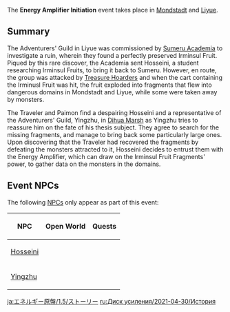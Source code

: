 {{Event Tabs
|rootpage = Energy Amplifier/2021-04-30
|subpage1 = Places of Interest
|subpage2 = Twisted Realm
}}
{{Description|[[Yingzhu]] of the [[Adventurers' Guild]] has been having dealings with a scholar from the [[Sumeru Academia]], but things seem to be going downhill, fast...}}

The '''Energy Amplifier Initiation''' event takes place in [[Mondstadt]] and [[Liyue]].

==Summary==
{{Main|Mr. Melancholy}}

The Adventurers' Guild in Liyue was commissioned by [[Sumeru Academia]] to investigate a ruin, wherein they found a perfectly preserved Irminsul Fruit. Piqued by this rare discover, the Academia sent Hosseini, a student researching Irminsul Fruits, to bring it back to Sumeru. However, en route, the group was attacked by [[Treasure Hoarders]] and when the cart containing the Irminusl Fruit was hit, the fruit exploded into fragments that flew into dangerous domains in Mondstadt and Liyue, while some were taken away by monsters.

The Traveler and Paimon find a despairing Hosseini and a representative of the Adventurers' Guild, Yingzhu, in [[Dihua Marsh]] as Yingzhu tries to reassure him on the fate of his thesis subject. They agree to search for the missing fragments, and manage to bring back some particularly large ones. Upon discovering that the Traveler had recovered the fragments by defeating the monsters attracted to it, Hosseini decides to entrust them with the Energy Amplifier, which can draw on the Irminsul Fruit Fragments' power, to gather data on the monsters in the domains.

==Event NPCs==
The following [[NPC]]s only appear as part of this event:
{| class="article-table sortable align-center"
!NPC !! Open World !! Quests
|-
|[[Hosseini]] || {{check|yes}} || {{check|yes}}
|-
|[[Yingzhu]] || {{check|yes}} || {{check|yes}}
|}

[[ja:エネルギー原盤/1.5/ストーリー]]
[[ru:Диск усиления/2021-04-30/История]]
